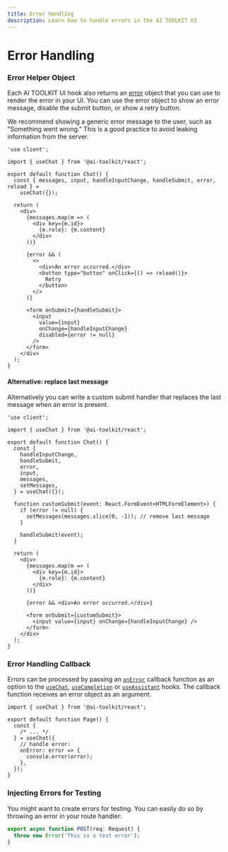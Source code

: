 ```yaml
---
title: Error Handling
description: Learn how to handle errors in the AI TOOLKIT UI
---
```


# Error Handling

### Error Helper Object

Each AI TOOLKIT UI hook also returns an [error](/docs/reference/ai-toolkit-ui/use-chat#error) object that you can use to render the error in your UI.
You can use the error object to show an error message, disable the submit button, or show a retry button.

<Note>
  We recommend showing a generic error message to the user, such as "Something
  went wrong." This is a good practice to avoid leaking information from the
  server.
</Note>

```tsx file="app/page.tsx" highlight="7,17-24,30"
'use client';

import { useChat } from '@ai-toolkit/react';

export default function Chat() {
  const { messages, input, handleInputChange, handleSubmit, error, reload } =
    useChat({});

  return (
    <div>
      {messages.map(m => (
        <div key={m.id}>
          {m.role}: {m.content}
        </div>
      ))}

      {error && (
        <>
          <div>An error occurred.</div>
          <button type="button" onClick={() => reload()}>
            Retry
          </button>
        </>
      )}

      <form onSubmit={handleSubmit}>
        <input
          value={input}
          onChange={handleInputChange}
          disabled={error != null}
        />
      </form>
    </div>
  );
}
```

#### Alternative: replace last message

Alternatively you can write a custom submit handler that replaces the last message when an error is present.

```tsx file="app/page.tsx" highlight="15-21,33"
'use client';

import { useChat } from '@ai-toolkit/react';

export default function Chat() {
  const {
    handleInputChange,
    handleSubmit,
    error,
    input,
    messages,
    setMessages,
  } = useChat({});

  function customSubmit(event: React.FormEvent<HTMLFormElement>) {
    if (error != null) {
      setMessages(messages.slice(0, -1)); // remove last message
    }

    handleSubmit(event);
  }

  return (
    <div>
      {messages.map(m => (
        <div key={m.id}>
          {m.role}: {m.content}
        </div>
      ))}

      {error && <div>An error occurred.</div>}

      <form onSubmit={customSubmit}>
        <input value={input} onChange={handleInputChange} />
      </form>
    </div>
  );
}
```

### Error Handling Callback

Errors can be processed by passing an [`onError`](/docs/reference/ai-toolkit-ui/use-chat#on-error) callback function as an option to the [`useChat`](/docs/reference/ai-toolkit-ui/use-chat), [`useCompletion`](/docs/reference/ai-toolkit-ui/use-completion) or [`useAssistant`](/docs/reference/ai-toolkit-ui/use-assistant) hooks.
The callback function receives an error object as an argument.

```tsx file="app/page.tsx" highlight="8-11"
import { useChat } from '@ai-toolkit/react';

export default function Page() {
  const {
    /* ... */
  } = useChat({
    // handle error:
    onError: error => {
      console.error(error);
    },
  });
}
```

### Injecting Errors for Testing

You might want to create errors for testing.
You can easily do so by throwing an error in your route handler:

```ts file="app/api/chat/route.ts"
export async function POST(req: Request) {
  throw new Error('This is a test error');
}
```
